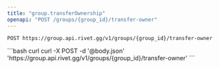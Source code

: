 ```yaml
---
title: "group.transferOwnership"
openapi: "POST /groups/{group_id}/transfer-owner"
---
```


```
POST https://group.api.rivet.gg/v1/groups/{group_id}/transfer-owner
```


<RequestExample>
```bash curl
curl -X POST -d '@body.json' 'https://group.api.rivet.gg/v1/groups/{group_id}/transfer-owner'
```
</RequestExample>
